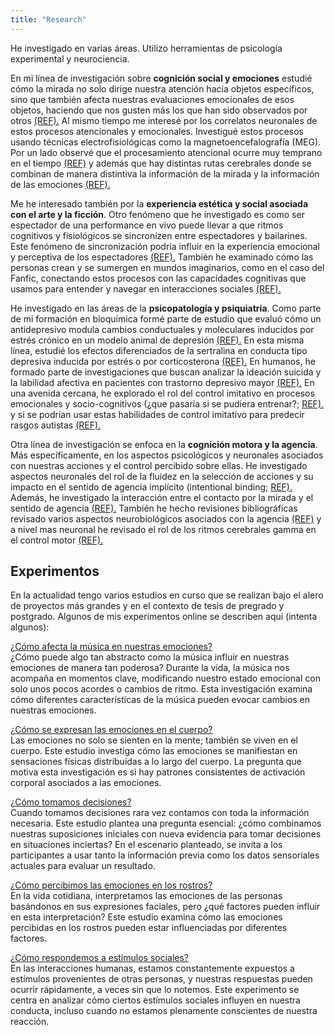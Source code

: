 ```yaml
---
title: "Research"
---
```


He investigado en varias áreas. Utilizo herramientas de psicología experimental y neurociencia.

En mi línea de investigación sobre **cognición social y emociones** estudié cómo la mirada no solo dirige nuestra atención hacia objetos específicos, sino que también afecta nuestras evaluaciones emocionales de esos objetos, haciendo que nos gusten más los que han sido observados por otros 
<a href="https://doi.org/10.1080/02699931.2014.919899" target="_blank">(REF).</a> Al mismo tiempo me interesé por los correlatos neuronales de estos procesos atencionales y emocionales. Investigué estos procesos usando técnicas electrofisiológicas como la magnetoencefalografía (MEG). Por un lado observé que el procesamiento atencional ocurre muy temprano en el tiempo <a href="https://doi.org/10.1016/j.neuropsychologia.2017.12.029" target="_blank">(REF)</a> y además que hay distintas rutas cerebrales donde se combinan de manera distintiva la información de la mirada y la información de las emociones <a href="https://doi.org/10.1093/scan/nss141" target="_blank">(REF).</a>

Me he interesado también por la **experiencia estética y social asociada con el arte y la ficción**. Otro fenómeno que he investigado es como ser espectador de una performance en vivo puede llevar a que ritmos cognitivos y fisiológicos se sincronizen entre espectadores y bailarines. Este fenómeno de sincronización podría influir en la experiencia emocional y perceptiva de los espectadores <a href="https://doi.org/10.3389/fnhum.2015.00179" target="_blank">(REF).</a> También he examinado cómo las personas crean y se sumergen en mundos imaginarios, como en el caso del Fanfic, conectando estos procesos con las capacidades cognitivas que usamos para entender y navegar en interacciones sociales <a href="https://doi.org/10.1017/S0140525X21002235" target="_blank">(REF).</a>

He investigado en las áreas de la **psicopatología y psiquiatría**. Como parte de mi formación en bioquímica formé parte de estudio que evaluó cómo un antidepresivo modula cambios conductuales y moleculares inducidos por estrés crónico en un modelo animal de depresión <a href="https://doi.org/10.1097/FBP.0b013e32832c70d9" target="_blank">(REF).</a> En esta misma línea, estudié los efectos diferenciados de la sertralina en conducta tipo depresiva inducida por estrés o por corticosterona <a href="https://doi.org/10.1016/j.pbb.2010.08.001" target="_blank">(REF).</a> En humanos, he formado parte de investigaciones que buscan analizar la ideación suicida y la labilidad afectiva en pacientes con trastorno depresivo mayor <a href="https://doi.org/10.1016/j.jad.2020.04.004" target="_blank">(REF).</a> En una avenida cercana, he explorado el rol del control imitativo en procesos emocionales y socio-cognitivos (¿que pasaría si se pudiera entrenar?; <a href="https://doi.org/10.1037/emo0001442" target="_blank">REF).</a> y si se podrían usar estas habilidades de control imitativo para predecir rasgos autistas <a href="https://doi.org/10.1016/j.actpsy.2023.104056" target="_blank">(REF).</a>

Otra línea de investigación se enfoca en la **cognición motora y la agencia**. Más específicamente, en los aspectos psicológicos y neuronales asociados con nuestras acciones y el control percibido sobre ellas. He investigado aspectos neuronales del rol de la fluidez en la selección de acciones y su impacto en el sentido de agencia implícito (intentional binding; <a href="https://doi.org/10.1016/j.cortex.2020.01.013" target="_blank">REF).</a> Además, he investigado la interacción entre el contacto por la mirada y el sentido de agencia <a href="https://doi.org/10.1016/j.concog.2019.102794" target="_blank">(REF).</a> También he hecho revisiones bibliográficas revisado varios aspectos neurobiológicos asociados con la agencia <a href="https://ojs.uc.cl/index.php/psykhe/article/view/42093" target="_blank">(REF)</a> y a nivel mas neuronal he revisado el rol de los ritmos cerebrales gamma en el control motor <a href="https://doi.org/10.3389/fnhum.2021.787157" target="_blank">(REF).</a>

## Experimentos

En la actualidad tengo varios estudios en curso que se realizan bajo el alero de proyectos más grandes y en el contexto de tesis de pregrado y postgrado. Algunos de mis experimentos online se describen aquí (intenta algunos):

<a href="https://ayq5whrkjb.cognition.run" target="_blank">¿Cómo afecta la música en nuestras emociones?</a> \
¿Cómo puede algo tan abstracto como la música influir en nuestras emociones de manera tan poderosa? Durante la vida, la música nos acompaña en momentos clave, modificando nuestro estado emocional con solo unos pocos acordes o cambios de ritmo. Esta investigación examina cómo diferentes características de la música pueden evocar cambios en nuestras emociones.

<a href="https://2nowtl2igi.cognition.run" target="_blank">¿Cómo se expresan las emociones en el cuerpo?</a> \
Las emociones no solo se sienten en la mente; también se viven en el cuerpo. Este estudio investiga cómo las emociones se manifiestan en sensaciones físicas distribuidas a lo largo del cuerpo. La pregunta que motiva esta investigación es si hay patrones consistentes de activación corporal asociados a las emociones.

<a href="https://cdprtxiob2.cognition.run" target="_blank">¿Cómo tomamos decisiones?</a> \
Cuando tomamos decisiones rara vez contamos con toda la información necesaria. Este estudio plantea una pregunta esencial: ¿cómo combinamos nuestras suposiciones iniciales con nueva evidencia para tomar decisiones en situaciones inciertas? En el escenario planteado, se invita a los participantes a usar tanto la información previa como los datos sensoriales actuales para evaluar un resultado.

<a href="https://oiaiuaylos.cognition.run" target="_blank">¿Cómo percibimos las emociones en los rostros?</a> \
En la vida cotidiana, interpretamos las emociones de las personas basándonos en sus expresiones faciales, pero ¿qué factores pueden influir en esta interpretación? Este estudio examina cómo las emociones percibidas en los rostros pueden estar influenciadas por diferentes factores.

<a href="https://efhgseqwcc.cognition.run/" target="_blank">¿Cómo respondemos a estímulos sociales?</a> \
En las interacciones humanas, estamos constantemente expuestos a estímulos provenientes de otras personas, y nuestras respuestas pueden ocurrir rápidamente, a veces sin que lo notemos. Este experimento se centra en analizar cómo ciertos estímulos sociales influyen en nuestra conducta, incluso cuando no estamos plenamente conscientes de nuestra reacción. 
